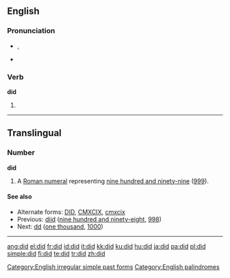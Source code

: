 {{wikipedia|DID}}
==English==
{{rank|should|can|made|83|did|such|great|must}}

===Pronunciation===
*{{IPA|/dɪd/}}, {{SAMPA|/dId/}}
*{{audio|En-ca-did.ogg|Audio (CA)}}
*:{{rhymes|ɪd}}

===Verb===
'''did'''

# {{simple past of|[[do]]}}

[[Category:English irregular simple past forms]]
[[Category:English palindromes]]

----

==Translingual==

===Number===
'''did'''

# {{informal}} A [[Roman numeral]] representing [[nine hundred and ninety-nine]] ([[999]]).

====See also====
* Alternate forms: [[DID]], [[CMXCIX]], [[cmxcix]]
* Previous: [[diid]] ([[nine hundred and ninety-eight]], [[998]])
* Next: [[dd]] ([[one thousand]], [[1000]])

----

[[ang:did]]
[[el:did]]
[[fr:did]]
[[id:did]]
[[it:did]]
[[kk:did]]
[[ku:did]]
[[hu:did]]
[[ja:did]]
[[pa:did]]
[[pl:did]]
[[simple:did]]
[[fi:did]]
[[te:did]]
[[tr:did]]
[[zh:did]]